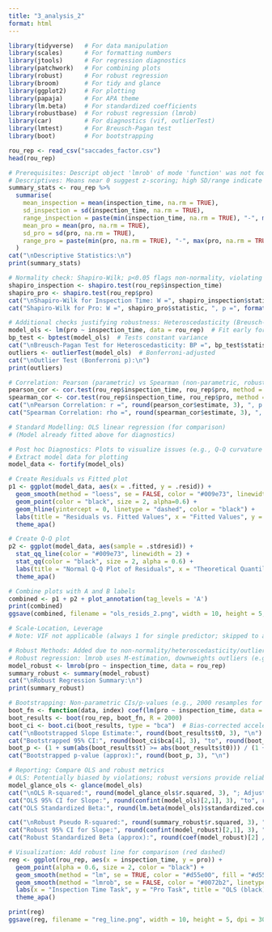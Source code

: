 ```yaml
---
title: "3_analysis_2"
format: html
---
```



```r
library(tidyverse)   # For data manipulation
library(scales)      # For formatting numbers
library(jtools)      # For regression diagnostics
library(patchwork)   # For combining plots
library(robust)      # For robust regression
library(broom)       # For tidy and glance
library(ggplot2)     # For plotting
library(papaja)      # For APA theme
library(lm.beta)     # For standardized coefficients
library(robustbase)  # For robust regression (lmrob)
library(car)         # For diagnostics (vif, outlierTest)
library(lmtest)      # For Breusch-Pagan test
library(boot)        # For bootstrapping
```

```r
rou_rep <- read_csv("saccades_factor.csv")
head(rou_rep)
```

```r
# Prerequisites: Descript object 'lmrob' of mode 'function' was not foundive statistics and assumption checks (to justify robust methods)
# Descriptives: Means near 0 suggest z-scoring; high SD/range indicate potential outliers (e.g., pro max=3.85 vs min=-1.66; Field, 2013).
summary_stats <- rou_rep %>%
  summarise(
    mean_inspection = mean(inspection_time, na.rm = TRUE),
    sd_inspection = sd(inspection_time, na.rm = TRUE),
    range_inspection = paste(min(inspection_time, na.rm = TRUE), "-", max(inspection_time, na.rm = TRUE)),
    mean_pro = mean(pro, na.rm = TRUE),
    sd_pro = sd(pro, na.rm = TRUE),
    range_pro = paste(min(pro, na.rm = TRUE), "-", max(pro, na.rm = TRUE))
  )
cat("\nDescriptive Statistics:\n")
print(summary_stats)

# Normality check: Shapiro-Wilk; p<0.05 flags non-normality, violating OLS assumptions—e.g., skewed residuals bias SEs, needing robust methods like M-estimation (Huber, 1973).
shapiro_inspection <- shapiro.test(rou_rep$inspection_time)
shapiro_pro <- shapiro.test(rou_rep$pro)
cat("\nShapiro-Wilk for Inspection Time: W =", shapiro_inspection$statistic, ", p =", format.pval(shapiro_inspection$p.value, digits = 3), "\n")
cat("Shapiro-Wilk for Pro: W =", shapiro_pro$statistic, ", p =", format.pval(shapiro_pro$p.value, digits = 3), "\n")

# Additional checks justifying robustness: Heteroscedasticity (Breusch-Pagan; p<0.05 suggests unequal variance) and outliers (Cook's distance >1 flags influential points).
model_ols <- lm(pro ~ inspection_time, data = rou_rep)  # Fit early for tests
bp_test <- bptest(model_ols)  # Tests constant variance
cat("\nBreusch-Pagan Test for Heteroscedasticity: BP =", bp_test$statistic, ", p =", format.pval(bp_test$p.value, digits = 3), "\n")
outliers <- outlierTest(model_ols)  # Bonferroni-adjusted
cat("\nOutlier Test (Bonferroni p):\n")
print(outliers)

# Correlation: Pearson (parametric) vs Spearman (non-parametric, robust to non-normality; ranks handle skewness, e.g., in behavioral data; Spearman, 1904).
pearson_cor <- cor.test(rou_rep$inspection_time, rou_rep$pro, method = "pearson", use = "complete.obs")
spearman_cor <- cor.test(rou_rep$inspection_time, rou_rep$pro, method = "spearman", use = "complete.obs")
cat("\nPearson Correlation: r =", round(pearson_cor$estimate, 3), ", p =", format.pval(pearson_cor$p.value, digits = 3), "\n")
cat("Spearman Correlation: rho =", round(spearman_cor$estimate, 3), ", p =", format.pval(spearman_cor$p.value, digits = 3), "\n")  # Compare: divergence justifies robustness

# Standard Modelling: OLS linear regression (for comparison)
# (Model already fitted above for diagnostics)

# Post hoc Diagnostics: Plots to visualize issues (e.g., Q-Q curvature shows non-normality; funnel in residuals vs fitted indicates heteroscedasticity).
# Extract model data for plotting
model_data <- fortify(model_ols)

# Create Residuals vs Fitted plot
p1 <- ggplot(model_data, aes(x = .fitted, y = .resid)) +
  geom_smooth(method = "loess", se = FALSE, color = "#009e73", linewidth=2) +
  geom_point(color = "black", size = 2, alpha=0.6) +
  geom_hline(yintercept = 0, linetype = "dashed", color = "black") +
  labs(title = "Residuals vs. Fitted Values", x = "Fitted Values", y = "Residuals") +
  theme_apa()

# Create Q-Q plot
p2 <- ggplot(model_data, aes(sample = .stdresid)) +
  stat_qq_line(color = "#009e73", linewidth = 2) +
  stat_qq(color = "black", size = 2, alpha = 0.6) +
  labs(title = "Normal Q-Q Plot of Residuals", x = "Theoretical Quantiles", y = "Sample Quantiles") +
  theme_apa()

# Combine plots with A and B labels
combined <- p1 + p2 + plot_annotation(tag_levels = 'A')
print(combined)
ggsave(combined, filename = "ols_resids_2.png", width = 10, height = 5, dpi = 300)

# Scale-Location, Leverage
# Note: VIF not applicable (always 1 for single predictor; skipped to avoid error; Fox, 2016)

# Robust Methods: Added due to non-normality/heteroscedasticity/outliers
# Robust regression: lmrob uses M-estimation, downweights outliers (e.g., robust to heavy tails; Yohai, 1987).
model_robust <- lmrob(pro ~ inspection_time, data = rou_rep)
summary_robust <- summary(model_robust)
cat("\nRobust Regression Summary:\n")
print(summary_robust)

# Bootstrapping: Non-parametric CIs/p-values (e.g., 2000 resamples for stability; handles non-normality by resampling; Efron & Tibshirani, 1993).
boot_fn <- function(data, index) coef(lm(pro ~ inspection_time, data = data[index, ]))[2]  # Bootstrap slope
boot_results <- boot(rou_rep, boot_fn, R = 2000)
boot_ci <- boot.ci(boot_results, type = "bca")  # Bias-corrected accelerated CI
cat("\nBootstrapped Slope Estimate:", round(boot_results$t0, 3), "\n")
cat("Bootstrapped 95% CI:", round(boot_ci$bca[4], 3), "to", round(boot_ci$bca[5], 3), "\n")
boot_p <- (1 + sum(abs(boot_results$t) >= abs(boot_results$t0))) / (1 + boot_results$R)  # Approx p-value
cat("Bootstrapped p-value (approx):", round(boot_p, 3), "\n")

# Reporting: Compare OLS and robust metrics
# OLS: Potentially biased by violations; robust versions provide reliable estimates (e.g., if CIs differ, trust robust).
model_glance_ols <- glance(model_ols)
cat("\nOLS R-squared:", round(model_glance_ols$r.squared, 3), "; Adjusted:", round(model_glance_ols$adj.r.squared, 3), "; p:", format.pval(model_glance_ols$p.value, digits = 3), "\n")
cat("OLS 95% CI for Slope:", round(confint(model_ols)[2,1], 3), "to", round(confint(model_ols)[2,2], 3), "\n")
cat("OLS Standardized Beta:", round(lm.beta(model_ols)$standardized.coefficients[2], 3), "\n")

cat("\nRobust Pseudo R-squared:", round(summary_robust$r.squared, 3), "\n")  # Note: Not directly comparable to OLS
cat("Robust 95% CI for Slope:", round(confint(model_robust)[2,1], 3), "to", round(confint(model_robust)[2,2], 3), "\n")
cat("Robust Standardized Beta (approx):", round(coef(model_robust)[2] / sd(rou_rep$inspection_time), 3), "\n")  # Simple approximation

# Visualization: Add robust line for comparison (red dashed)
reg <- ggplot(rou_rep, aes(x = inspection_time, y = pro)) +
  geom_point(alpha = 0.6, size = 2, color = "black") +
  geom_smooth(method = "lm", se = TRUE, color = "#d55e00", fill = "#d55e00", alpha = 0.3) +  # OLS
  geom_smooth(method = "lmrob", se = FALSE, color = "#0072b2", linetype = "dashed") +  # Robust
  labs(x = "Inspection Time Task", y = "Pro Task", title = "OLS (black) vs Robust (red dashed)") +
  theme_apa()

print(reg)
ggsave(reg, filename = "reg_line.png", width = 10, height = 5, dpi = 300)


```
